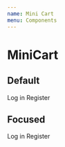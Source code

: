 ```yaml
---
name: Mini Cart
menu: Components
---
```



# MiniCart

## Default

<MiniCart>
  <MiniCartLink>
    <CartLink href="#" isFocused={false}>
      Log in
    </CartLink>
  </MiniCartLink>
  <MiniCartLink>
    <CartLink href="#" isFocused={false}>
      Register
    </CartLink>
  </MiniCartLink>
  <MiniCartLink>
    <Cart href="#" isFocused={false} count={2} isFilled={true} title="Woodlike Ocean Shopping cart" />
  </MiniCartLink>
</MiniCart>

## Focused

<MiniCart>
  <MiniCartLink>
    <CartLink href="#" isFocused={false}>
      Log in
    </CartLink>
  </MiniCartLink>
  <MiniCartLink>
    <CartLink href="#" isFocused={true}>
      Register
    </CartLink>
  </MiniCartLink>
  <MiniCartLink>
    <Cart href="#" isFocused={false} count={0} isFilled={false} title="Woodlike Ocean Shopping cart" />
  </MiniCartLink>
</MiniCart>
